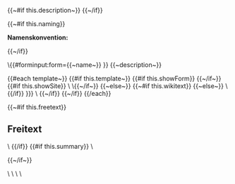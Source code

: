 <noinclude>
{{~#if this.description~}}
{{description}}{{~/if}}

{{~#if this.naming}}
<div class="naming-box"><strong>Namenskonvention:</strong> {{naming}}</div>{{~/if}}


\{{#forminput:form={{~name~}} }}
</noinclude>
<includeonly>
{{~description~}}
<div id="wikiPreview" style="display: none; padding-bottom: 25px; margin-bottom: 25px; border-bottom: 1px solid #AAAAAA;"></div>

{{#each template~}}
{{#if this.template~}}
{{#if this.showForm}}
{{{this.template}}} {{~/if~}}
{{#if this.showSite}}
\{{{for template|{{this.name~}} }}} \{{{end template}}}{{~/if~}}
{{~else~}}
{{~#if this.wikitext}}
{{{this.wikitext}}}
{{~else~}}
\{{{for template|{{this.name}}|{{this.title~}}{{#if this.label}}|label={{{this.title}}}{{/if}}{{smw_formparams this.multiple~}} }}}
{{smw_formtable this.model~}}
\{{{end template}}}
{{~/if}} {{~/if}}
{{/each}}
<headertabs />

{{~#if this.freetext}}
==Freitext==
\{{{standard input|free text|rows=8}}}
{{/if}}
{{#if this.summary}}
\{{{standard input|summary}}}

{{~/if~}}
<div class="formbuttons">\{{{standard input|save}}} \{{{standard input|preview}}} \{{{standard input|changes}}} \{{{standard input|watch}}}</div>
</includeonly>

